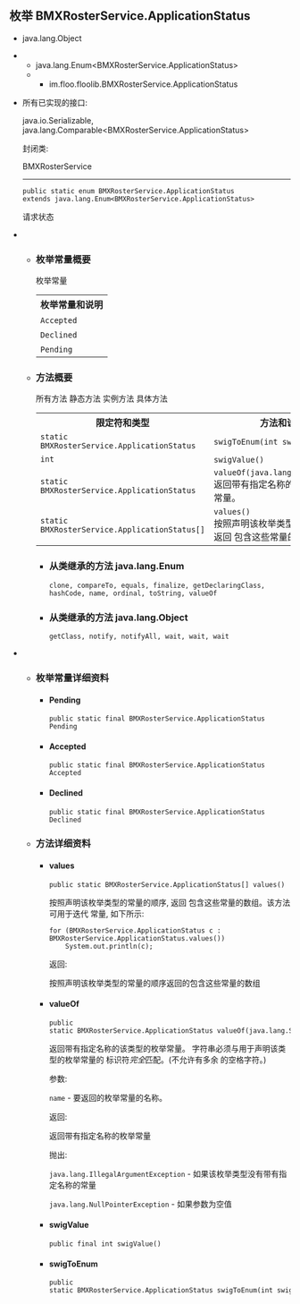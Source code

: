 ## 枚举 BMXRosterService.ApplicationStatus ##

 *  java.lang.Object
 *   *  java.lang.Enum<BMXRosterService.ApplicationStatus>
     *   *  im.floo.floolib.BMXRosterService.ApplicationStatus

 *  所有已实现的接口:
    
    java.io.Serializable, java.lang.Comparable<BMXRosterService.ApplicationStatus>
    
    封闭类:
    
    BMXRosterService
    
    --------------------
    
      
    
    
        public static enum BMXRosterService.ApplicationStatus
        extends java.lang.Enum<BMXRosterService.ApplicationStatus>
    
    请求状态

 *   *  ### 枚举常量概要 ###
        
        <table>  <span>枚举常量</span><span>&nbsp;</span>  
         <tbody> 
          <tr> 
           <th>枚举常量和说明</th> 
          </tr> 
          <tr> 
           <td><code><span><a rel="nofollow">Accepted</a></span></code>&nbsp;</td> 
          </tr> 
          <tr> 
           <td><code><span><a rel="nofollow">Declined</a></span></code>&nbsp;</td> 
          </tr> 
          <tr> 
           <td><code><span><a rel="nofollow">Pending</a></span></code>&nbsp;</td> 
          </tr> 
         </tbody> 
        </table>
    
     *  ### 方法概要 ###
        
        <table>  <span><span>所有方法</span><span>&nbsp;</span></span><span><span><a rel="nofollow">静态方法</a></span><span>&nbsp;</span></span><span><span><a rel="nofollow">实例方法</a></span><span>&nbsp;</span></span><span><span><a rel="nofollow">具体方法</a></span><span>&nbsp;</span></span>  
         <tbody> 
          <tr> 
           <th>限定符和类型</th> 
           <th>方法和说明</th> 
          </tr> 
          <tr> 
           <td><code>static <a title="im.floo.floolib中的枚举" rel="nofollow">BMXRosterService.ApplicationStatus</a></code></td> 
           <td><code><span><a rel="nofollow">swigToEnum</a></span>(int&nbsp;swigValue)</code>&nbsp;</td> 
          </tr> 
          <tr> 
           <td><code>int</code></td> 
           <td><code><span><a rel="nofollow">swigValue</a></span>()</code>&nbsp;</td> 
          </tr> 
          <tr> 
           <td><code>static <a title="im.floo.floolib中的枚举" rel="nofollow">BMXRosterService.ApplicationStatus</a></code></td> 
           <td><code><span><a rel="nofollow">valueOf</a></span>(java.lang.String&nbsp;name)</code> 
            <div>
              返回带有指定名称的该类型的枚举常量。 
            </div> </td> 
          </tr> 
          <tr> 
           <td><code>static <a title="im.floo.floolib中的枚举" rel="nofollow">BMXRosterService.ApplicationStatus</a>[]</code></td> 
           <td><code><span><a rel="nofollow">values</a></span>()</code> 
            <div>
              按照声明该枚举类型的常量的顺序, 返回 包含这些常量的数组。 
            </div> </td> 
          </tr> 
         </tbody> 
        </table>
        
         *  ### 从类继承的方法 java.lang.Enum ###
            
            `clone, compareTo, equals, finalize, getDeclaringClass, hashCode, name, ordinal, toString, valueOf`
        
         *  ### 从类继承的方法 java.lang.Object ###
            
            `getClass, notify, notifyAll, wait, wait, wait`

 *   *  ### 枚举常量详细资料 ###
        
         *  #### Pending ####
            
                public static final BMXRosterService.ApplicationStatus Pending
        
         *  #### Accepted ####
            
                public static final BMXRosterService.ApplicationStatus Accepted
        
         *  #### Declined ####
            
                public static final BMXRosterService.ApplicationStatus Declined
    
     *  ### 方法详细资料 ###
        
         *  #### values ####
            
                public static BMXRosterService.ApplicationStatus[] values()
            
            按照声明该枚举类型的常量的顺序, 返回 包含这些常量的数组。该方法可用于迭代 常量, 如下所示:
            
                for (BMXRosterService.ApplicationStatus c : BMXRosterService.ApplicationStatus.values())
                    System.out.println(c);
            
            返回:
            
            按照声明该枚举类型的常量的顺序返回的包含这些常量的数组
        
         *  #### valueOf ####
            
                public static BMXRosterService.ApplicationStatus valueOf(java.lang.String name)
            
            返回带有指定名称的该类型的枚举常量。 字符串必须与用于声明该类型的枚举常量的 标识符*完全*匹配。(不允许有多余 的空格字符。)
            
            参数:
            
            `name` \- 要返回的枚举常量的名称。
            
            返回:
            
            返回带有指定名称的枚举常量
            
            抛出:
            
            `java.lang.IllegalArgumentException` \- 如果该枚举类型没有带有指定名称的常量
            
            `java.lang.NullPointerException` \- 如果参数为空值
        
         *  #### swigValue ####
            
                public final int swigValue()
        
         *  #### swigToEnum ####
            
                public static BMXRosterService.ApplicationStatus swigToEnum(int swigValue)